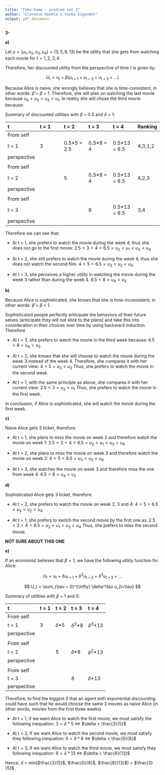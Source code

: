 ```yaml
---
title: "Take-home - problem set 3"
author: "Clarence Koehle & Yooby Gigandet"
output: pdf_document
---
```


**3-**

**a)**

Let $u = (u_1, u_2, u_3, u_4) = (3, 5, 8, 13)$ be the utility that she gets from watching each movie for $t = 1, 2, 3, 4$.

Therefore, her discounted utility from the perspective of time $t$ is given by:

$$
U_t = u_t + \beta(u_{t+1} + u_{t+2} + u_{t+3} + ...)
$$

Because Alice is naive, she wrongly believes that she is time-consistent, in other words: $\hat\beta$ = $\beta$ = 1. Therefore, she will plan on watching the last movie because $u_4 > u_3 > u_2 > u_1$. In reality she will chose the third movie because:    

Summary of discounted utilities with $\beta$ = 0.5 and $\delta$ = 1:   

| t         | t = 1 |     t = 2     |     t = 3    |    t = 4     | Ranking |
| :--       | :--   | :--           | :--          | :--          | :--     |
|From self  |       |               |              |              |         |
|t = 1      | 3     | 0.5*5 = 2.5   | 0.5*8 = 4    | 0.5*13 = 6.5 | 4,3,1,2 |
|perspective|       |               |              |              |         |
|           |       |               |              |              |         |
|From self  |       |               |              |              |         |
|t = 2      |       | 5             | 0.5*8 = 4    | 0.5*13 = 6.5 | 4,2,3   |
|perspective|       |               |              |              |         |
|           |       |               |              |              |         |
|From self  |       |               |              |              |         |
|t = 3      |       |               | 8            | 0.5*13 = 6.5 | 3,4     |
|perspective|       |               |              |              |         |

Therefore we can see that:

- At t = 1, she prefers to watch the movie during the week 4, thus she does not go to the first movie:
$2.5 < 3 < 4 < 6.5 = u_2 < u_1 < u_3 < u_4$

- At t = 2, she still prefers to watch the movie during the week 4, thus she does not watch the second film. 
$4 < 5 < 6.5 = u_3 < u_2 < u_4$

- At t = 3, she perceives a higher utility in watching the movie during the week 3 rather than during the week 4.
$6.5 < 8 = u_4 < u_3$

**b)**

Because Alice is sophisticated, she knows that she is time-inconsistent, in other words: $\hat\beta$ = $\beta$ < 1.

Sophisticated people perfectly anticipate the behaviors of their future selves (anticipate they will not stick to the plans) and take this into consideration in their choices over time by using backward induction. Therefore


- At t = 3, she prefers to watch the movie in the third week because:
$6.5 < 8 = u_4 < u_3$

- At t = 2, she knows that she will choose to watch the movie during the week 3 instead of the week 4. Therefore, she compares it with her current view:
$4 < 5 = u_3 < u_2$
Thus, she prefers to watch the movie in the second week.

- At t = 1, with the same principle as above, she compares it with her current view:
$2.5 < 3 = u_2 < u_1$
Thus, she prefers to watch the movie in the first week.

In conclusion, if Alice is sophisticated, she will watch the movie during the first week.

**c)**

Naive Alice gets 3 ticket, therefore:

- At t = 1, she plans to miss the movie on week 2 and therefore watch the movie on week 1:
$2.5 < 3 < 4 < 6.5 = u_2 < u_1 < u_3 < u_4$

- At t = 2, she plans to miss the movie on week 3 and therefore watch the movie on week 2:
$4 < 5 < 6.5 = u_3 < u_2 < u_4$

- At t = 3, she watches the movie on week 3 and therefore miss the one from week 4:
$6.5 < 8 = u_4 < u_3$

**d) **

Sophisticated Alice gets 3 ticket, therefore:


- At t = 2, she prefers to watch the movie on week 2, 3 and 4:
$4 < 5 < 6.5 = u_3 < u_2 < u_4$

- At t = 1, she prefers to switch the second movie by the first one as:
$2.5 < 3 < 4 < 6.5 = u_2 < u_1 < u_3 < u_4$
Thus, she prefers to miss the second movie.

**NOT SURE ABOUT THIS ONE**

**e)**

If an economist believes that $\beta = 1$, we have the following utility function for Alice:

$$
U_t = u_t + \delta u_{t+1} + \delta^2u_{t+2} + \delta^3u_{t+3} + ...
$$

$$
U_t = \sum_{\tau = 0}^{\infty} \delta^\tau u_{t+\tau}
$$

Summary of utilities with $\beta$ = 1 and $\delta$:   

| t         | t = 1 |     t = 2     |     t = 3    |    t = 4     |
| :--       | :--   | :--           | :--          | :--          |
|From self  |       |               |              |              |
|t = 1      | 3     | $\delta$*5    | $\delta^2$*8 | $\delta^3$*13|
|perspective|       |               |              |              |
|           |       |               |              |              |
|From self  |       |               |              |              |
|t = 2      |       | 5             | $\delta$*8   | $\delta^2$*13|
|perspective|       |               |              |              |
|           |       |               |              |              |
|From self  |       |               |              |              |
|t = 3      |       |               | 8            | $\delta$*13  |
|perspective|       |               |              |              |


Therefore, to find the biggest $\delta$ that an agent with exponential discounting could have such that he would choose the same 3 movies as naive Alice (in other words, movies from the first three weeks)

- At t = 1, if we want Alice to watch the first movie, we must satisfy the following inequation:
$3 > \delta*5$ <=> $\delta < \frac{3}{5}$

- At t = 2, if we want Alice to watch the second movie, we must satisfy they following inequation:
$5 > \delta*8$ <=> $\delta < \frac{5}{8}$

- At t = 3, if we want Alice to watch the third movie, we must satisfy they following inequation:
$8 > \delta*13$ <=> $\delta < \frac{8}{13}$

Hence, $\delta$ < min($\frac{3}{5}$, $\frac{5}{8}$, $\frac{8}{13}$) = $\frac{3}{5}$